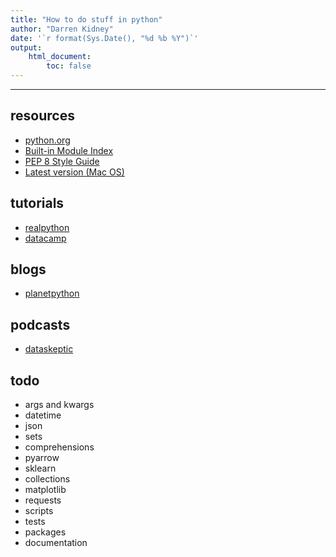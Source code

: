 ```yaml
---
title: "How to do stuff in python"
author: "Darren Kidney"
date: '`r format(Sys.Date(), "%d %b %Y")`'
output:
    html_document:
        toc: false
---
```


*********************************************************************

## resources

* [python.org](https://www.python.org/)  
* [Built-in Module Index](https://docs.python.org/3/py-modindex.html)  
* [PEP 8 Style Guide](https://www.python.org/dev/peps/pep-0008/)  
* [Latest version (Mac OS)](https://www.python.org/downloads/mac-osx/)  

## tutorials

* [realpython](https://realpython.com/)  
* [datacamp](https://www.datacamp.com/community/tutorials?tag=python)  

## blogs

* [planetpython](https://planetpython.org/titles_only.html)  

## podcasts

* [dataskeptic](https://dataskeptic.com/)  

## todo

* args and kwargs
* datetime
* json
* sets
* comprehensions
* pyarrow
* sklearn
* collections
* matplotlib
* requests
* scripts
* tests
* packages
* documentation
